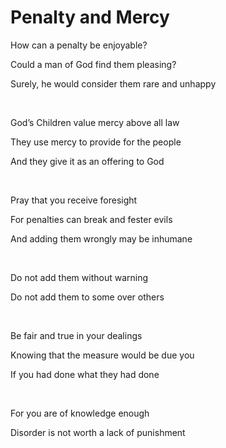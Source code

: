 # Penalty and Mercy

How can a penalty be enjoyable?

Could a man of God find them pleasing?

Surely, he would consider them rare and unhappy

<p></p>

<br />

God’s Children value mercy above all law

They use mercy to provide for the people

And they give it as an offering to God

<p></p>

<br />

Pray that you receive foresight

For penalties can break and fester evils

And adding them wrongly may be inhumane

<p></p>

<br />

Do not add them without warning

Do not add them to some over others

<br />

Be fair and true in your dealings

Knowing that the measure would be due you

If you had done what they had done

<p></p>

<br />

For you are of knowledge enough

Disorder is not worth a lack of punishment
